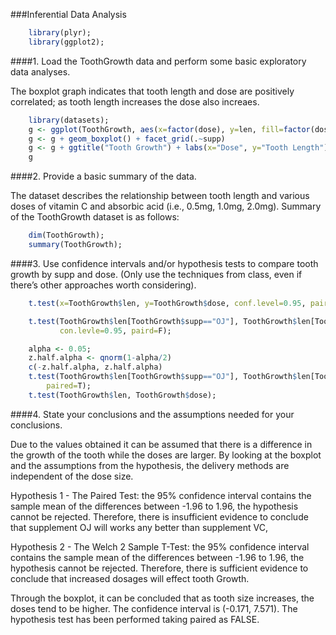 ###Inferential Data Analysis

```r
    library(plyr);
    library(ggplot2);
```
  
  
####1. Load the ToothGrowth data and perform some basic exploratory data analyses.
  
The boxplot graph indicates that tooth length and dose are positively correlated; as tooth length increases the dose also increaes.
```r
    library(datasets);
    g <- ggplot(ToothGrowth, aes(x=factor(dose), y=len, fill=factor(dose)))
    g <- g + geom_boxplot() + facet_grid(.~supp) 
    g <- g + ggtitle("Tooth Growth") + labs(x="Dose", y="Tooth Length")
    g
```
  
####2. Provide a basic summary of the data.

The dataset describes the relationship between tooth length and various doses of vitamin C and absorbic acid (i.e., 0.5mg, 1.0mg, 2.0mg).  Summary of the ToothGrowth dataset is as follows:
```r
    dim(ToothGrowth);
    summary(ToothGrowth);
```

####3. Use confidence intervals and/or hypothesis tests to compare tooth growth by supp and dose. (Only use the techniques from class, even if there's other approaches worth considering).
```r

    t.test(x=ToothGrowth$len, y=ToothGrowth$dose, conf.level=0.95, paired=F);

    t.test(ToothGrowth$len[ToothGrowth$supp=="OJ"], ToothGrowth$len[ToothGrowth$supp=="VC"],
           con.levle=0.95, paird=F);

    alpha <- 0.05;
    z.half.alpha <- qnorm(1-alpha/2) 
    c(-z.half.alpha, z.half.alpha)
    t.test(ToothGrowth$len[ToothGrowth$supp=="OJ"], ToothGrowth$len[ToothGrowth$supp=="VC"],
        paired=T);
    t.test(ToothGrowth$len, ToothGrowth$dose);

```

####4. State your conclusions and the assumptions needed for your conclusions. 
  
Due to the values obtained it can be assumed that there is a difference in the growth of the tooth while the doses are larger.  By looking at the boxplot and the assumptions from the hypothesis, the delivery methods are independent of the dose size.

Hypothesis 1 - The Paired Test: the 95% confidence interval contains the sample mean of the differences between -1.96 to 1.96, the hypothesis cannot be rejected. Therefore, there is insufficient evidence to conclude that supplement OJ will works any better than supplement VC,

Hypothesis 2 - The Welch 2 Sample T-Test: the 95% confidence interval contains the sample mean of the differences between -1.96 to 1.96, the hypothesis cannot be rejected. Therefore, there is sufficient evidence to conclude that increased dosages will effect tooth Growth.

Through the boxplot, it can be concluded that as tooth size increases, the doses tend to be higher. The confidence interval is (-0.171, 7.571). The hypothesis test has been performed taking paired as FALSE.
